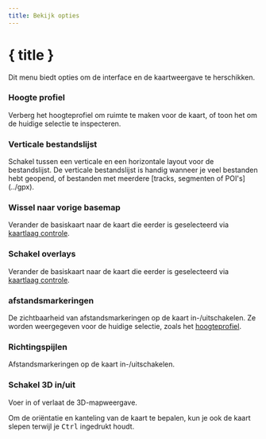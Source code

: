 ```yaml
---
title: Bekijk opties
---
```


<script lang="ts">
</script>

# { title }

Dit menu biedt opties om de interface en de kaartweergave te herschikken.

### <MountainSnow size="16" class="inline-block" style="margin-bottom: 2px" /> Hoogte profiel

Verberg het hoogteprofiel om ruimte te maken voor de kaart, of toon het om de huidige selectie te inspecteren.

### <GalleryVertical size="16" class="inline-block" style="margin-bottom: 2px" /> Verticale bestandslijst

Schakel tussen een verticale en een horizontale layout voor de bestandslijst.
De verticale bestandslijst is handig wanneer je veel bestanden hebt geopend, of bestanden met meerdere [tracks, segmenten of POI's] (../gpx).

### <Map size="16" class="inline-block" style="margin-bottom: 2px" /> Wissel naar vorige basemap

Verander de basiskaart naar de kaart die eerder is geselecteerd via [kaartlaag controle](../map-controls).

### <Layers2 size="16" class="inline-block" style="margin-bottom: 2px" /> Schakel overlays

Verander de basiskaart naar de kaart die eerder is geselecteerd via [kaartlaag controle](../map-controls).

### <Coins size="16" class="inline-block" style="margin-bottom: 2px" /> afstandsmarkeringen

De zichtbaarheid van afstandsmarkeringen op de kaart in-/uitschakelen.
Ze worden weergegeven voor de huidige selectie, zoals het [hoogteprofiel](../files-and-stats).

### <Milestone size="16" class="inline-block" style="margin-bottom: 2px" /> Richtingspijlen

Afstandsmarkeringen op de kaart in-/uitschakelen.

### <Box size="16" class="inline-block" style="margin-bottom: 2px" /> Schakel 3D in/uit

Voer in of verlaat de 3D-mapweergave.

<DocsNote>

Om de oriëntatie en kanteling van de kaart te bepalen, kun je ook de kaart slepen terwijl je <kbd>Ctrl</kbd> ingedrukt houdt.

</DocsNote>
